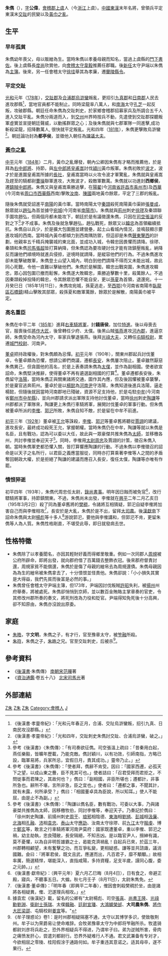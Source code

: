 {{東亞男性歷史人物|名稱=朱儁|身份=東漢末年名將|最高職務=[[太尉|太尉]]|朝代=[[東漢|東漢]]|主君=[[漢靈帝|漢靈帝]]→[[劉辯|弘農懷王劉辯]]→[[漢獻帝|漢獻帝]]|封爵=都亭侯→西鄉侯→錢唐侯|籍貫=[[會稽郡|會稽]][[上虞|上虞]]|逝世年=[[兴平_(东汉)|興平]]二年(195年)|逝世地點=[[長安|長安]][[郭汜|郭汜]]軍營內|字=公偉|子=[[朱符|朱符]]、[[朱皓|朱皓]]}}
'''朱儁'''（{{bd|2世紀||195年||}}），[[表字|字]]'''公偉'''，[[會稽郡|會稽郡]][[上虞|上虞]]人（今[[浙江|浙江]]上虞）。[[中國|中國]][[東漢|東漢]]末年名將，曾領兵平定東漢末[[交州|交趾]]的民變以及[[黃巾之亂|黃巾之亂]]。

==生平==
=== 早年孤貧 ===
朱儁幼年喪父，母以販繒為生。當時朱儁以孝養母親而知名，當過上虞縣的[[門下書佐|門下書佐]]。後上虞縣長[[度尚|度尚]]欣賞他，向[[會稽郡|會稽]][[太守|太守]][[韋毅|韋毅]]推薦任郡職。後[[會稽郡#會稽太守（25年—258年）|新任]]太守尹端以朱儁為[[主簿|主簿]]。後來，另一任會稽太守[[徐珪|徐珪]]舉其為孝廉，遷[[蘭陵|蘭陵]][[縣令|縣令]]。

=== 平定交趾 ===
[[光和|光和]]元年（[[178年|178年]]），[[交趾郡|交趾郡]]及[[合浦郡|合浦郡]][[烏滸蠻|烏滸蠻]]叛亂，更招引[[九真郡|九真郡]]和[[日南郡|日南郡]]人民去進攻郡縣<ref>《後漢書·孝靈帝紀》：「光和元年春正月，合浦、交阯烏滸蠻叛，招引九真、日南民攻沒郡縣。」</ref>，當地官員都不能制止。同時梁龍率八萬人，和[[南海郡|南海]]太守[[孔芝|孔芝]]一起反叛，攻破郡縣。朝廷任命朱儁為交趾刺史，於家鄉會稽郡招募家兵及所調合五千人進入交趾平亂。朱儁分兩道而入，到[[交州|交州]]州界時按兵不動，先遣使到交趾郡探聽叛軍虛實並宣提朝廷聲威，以動搖群眾之心；及後朱儁就與七郡軍隊一同進擊,成功斬殺梁龍，招降數萬人, 很快就平定叛亂。光和四年（[[181年|181年]]），朱儁更擊敗烏滸蠻<ref>《後漢書·孝靈帝紀》：「光和四年，交趾刺史朱儁討交趾、合浦烏滸蠻，破之。」</ref>。朝廷論功封為'''都亭侯'''，並徵他入朝任為[[諫議大夫|諫議大夫]]。

=== [[黃巾之亂|黃巾之亂]] ===
[[中平|中平]]元年（[[184年|184年]]）二月，黃巾之亂爆發，朝內公卿因朱儁有才略而推薦他，於是拜為[[右中郎將|右中郎將]]、持節，與[[左中郎將|左中郎將]][[皇甫嵩|皇甫嵩]]討伐[[潁川|潁川]]黃巾叛軍。朱儁初敗於[[波才|波才]]，波才於是進圍皇甫嵩所據的[[長社|長社]]，皇甫嵩當時以火攻令波才軍驚亂，朱儁就與皇甫嵩及趕至的騎都尉[[曹操|曹操]]聯軍進攻，大敗波才，殺敵軍數萬。朱儁就以功進封'''西鄉侯'''，遷[[鎮賊中郎將|鎮賊中郎將]]。朱儁又與皇甫嵩乘勝追擊，在[[陽翟|陽翟]](今[[河南省|河南省]][[許昌市|許昌市]][[禹州市|禹州市]])及[[西華|西華]](今河南省[[周口市|周口市]][[西華縣|西華縣]]西南)擊敗[[汝南郡|汝南]]、[[陳國_(東漢)|陳國]]兩地黃巾餘眾，平定了三郡的叛亂。

隨後朱儁就受詔進平[[南陽郡|南陽]]的黃巾軍。當時南陽太守[[秦頡|秦頡]]殺死南陽黃巾渠帥[[張曼成|張曼成]]，餘眾就以[[趙弘|趙弘]]為首並據守[[宛城|宛城]](今河南省[[南陽市|南陽市]])。朱儁就與[[荆州_(古代)|荊州]]刺史[[徐璆|徐璆]]及秦頡聯手圍攻趙弘，但兩個月都未能攻下，朝廷於是有議徴還朱儁，只因在[[司空|司空]][[張溫_(東漢)|張溫]]的反對之下<ref>參考《後漢書》〈朱儁傳〉：「有司奏欲征儁。司空張溫上疏曰：「昔秦用白起，燕任樂毅，皆曠年歷載，乃能克敵。儁討穎川，以有功效，引師南指，方略已設，臨軍易將，兵家所忌，宜假日月，責其成功。」靈帝乃止。」</ref>才不成事。朱儁及後就急擊趙弘，趙弘戰死，餘眾又以[[韩忠_(黄巾军)|韓忠]]為首領繼續抵抗。朱儁自以兵少，於是擴大包圍圈並建營壘，起土山看城內情況，並鳴鼓顯示要進攻城的西南。當時城內黃巾都傾力到西南隅防禦，但這卻是朱儁[[聲東擊西|聲東擊西]]的計劃，他親率五千精兵掩襲城的東北面，並成功入城，令韓忠因畏懼而請降。徐璆、秦頡和朱儁[[司馬|司馬]][[张超_(河间)|張超]]皆打算納降，但朱儁認為要攻硬討伐才能有效鎮壓叛亂，納降反而讓他們順境時就進兵侵掠，逆境時就請降，是縱容他們的行為。不過朱儁進攻卻未能擊破敵軍，朱儁登土山望入城內，明白到他們請降不得而又未能出城，故此同心死戰，令他一直難以擊破他們。朱儁於是解圍，韓忠出戰突圍，朱儁進攻韓忠，眾心因包圍已撤而鬆懈，朱儁遂大敗韓忠，乘勝追擊數十里，殺萬餘人。不過因秦頡殺掉投降的韓忠，令其餘眾恐懼不能自安，更以[[孫夏|孫夏]]為首領，退還宛。十一月癸巳日（185年1月11日），朱儁攻宛城，孫夏逃走，至[[西鄂|西鄂]](今河南省南陽市[[臥龍區|臥龍區]][[石橋鎮|石橋鎮]])精山擊敗其部眾，殺孫夏和敵軍萬餘，餘眾於是解散，南陽黃巾被平定。

=== 高名重臣 ===
朱儁在中平二年（[[185年|185年]]）進拜[[右車騎將軍|右車騎將軍]]，封'''錢唐侯'''，加位[[特進|特進]]。後以母喪去官，服喪後任[[將作大匠|將作大匠]]，後曾轉任少府、太僕。後黑山賊[[張燕_(東漢)|張燕]]進攻[[河內郡_(中國)|河內郡]]，進逼京師，朱儁受命為河內太守，率家兵擊退張燕。後拜[[光祿大夫|光祿大夫]]，又轉任[[屯騎校尉|屯騎校尉]]，累遷[[城門校尉|城門校尉]]、河南尹。

[[董卓|董卓]]把持政權後，對朱儁頗為忌憚。[[初平_(年号)|初平]]元年（190年），關東州郡起兵討伐董卓，令董卓頗為恐懼，想請公卿們商議，遷都[[長安|長安]]，朱儁屢次阻止。董卓雖然厭惡朱儁異己，但貪圖他的高名，於是上表奏請朱儁為[[太僕|太僕]]，並作為副相國。使者欲宣詔命，朱儁堅決推辭，使得董卓不再有遴選副相國的打算<ref>參考《後漢書》〈朱儁傳〉：「使者拜，儁辭不肯受。因曰：「國家西遷，必孤天下之望，以成山東之釁，臣不見其可也。」使者詰曰：「召君受拜而君拒之，不問徙事而君陳之，其故何也？」儁曰：「副相國，非臣所堪也；遷都計，非事所急也。辭所不堪，言所非急，臣之宜也。」使者曰：「遷都之事，不聞其計，就有未露，何所承受？」儁曰：「相國董卓具為臣說，所以知耳。」使人不能屈，由是止不為副。」</ref>。董卓遷都長安後，朱儁留守[[洛陽|洛陽]]，當時朱儁正與關東諸將交通，圖作其內應，但及後因懼被董卓襲擊，於是棄官逃奔荊州。董卓於是以[[楊懿_(東漢)|楊懿]]為[[河南尹|河南尹]]守洛陽，朱儁知道後進兵洛陽，逼走楊懿，但隨後就因當時河南郡地已殘破，資源不足支持他，於是屯駐[[中牟|中牟]](今河南省[[鄭州市|鄭州市]][[中牟縣|中牟縣]])，並向州郡請求派出軍隊支持他討伐董卓，當時[[徐州_(古代)|徐州]]刺史[[陶謙|陶謙]]等州郡都派了軍隊來，陶謙更上朱儁行車騎將軍，展開討伐董卓的軍事行動。但朱儁被董卓所派的[[李傕|李傕]]、[[郭汜|郭汜]]所敗，朱儁自知不敵，於是留在中牟不前進。

[[初平_(年号)|初平]]三年（[[192年|192年]]）董卓被[[王允|王允]]等誅殺，[[李傕|李傕]]、[[郭汜|郭汜]]等董卓舊將聽從[[賈詡|賈詡]]的建議，進攻長安，最終成功殺死王允，掌握朝權。當時朱儁仍在中牟，陶謙等就以朱儁是名臣，且有戰功，認為可以委以大任，故此與一眾豪傑共推朱儁為[[太師|太師]]，並移檄各州，共討李傕並奉迎天子<ref>參考《後漢書》〈朱儁傳〉：「陶謙以儁名臣，數有戰功，可委以大事，乃與諸豪桀共推儁為太師，因移檄牧伯，同討李傕等，奉迎天子。乃奏記於儁曰：「徐州刺史陶謙、前揚州刺史[[周干|周干]]、[[琅邪郡|琅邪]]相陰德、[[東海郡|東海]]相[[劉馗|劉馗]]、[[彭城國|彭城]]相[[汲廉|汲廉]]、[[北海國|北海]]相[[孔融|孔融]]、[[沛郡|沛]]相[[袁忠|袁忠]]、[[泰山郡|泰山]]太守[[應劭|應劭]]、汝南太守徐璆、前[[九江郡|九江]]太守[[服虔|服虔]]、博士[[鄭玄|鄭玄]]等，敢言之行車騎將軍河南尹莫府：國家既遭董卓，重以李傕、郭汜之禍，幼主劫執，忠良殘敝，長安隔絕，不知吉凶。是以臨官尹人，搢紳有識，莫不憂懼，以為自非明哲雄霸之士，曷能克濟禍亂！自起兵已來，於茲三年，州郡轉相顧望，未有奮擊之功，而互爭私變，更相疑惑。謙等並共諮諏，議消國難。僉曰：『將軍君侯，既文且武，應運而出，凡百君子，靡不顒顒。』故相率厲，簡選精悍，堪能深入，直指咸陽，多持資糧，足支半歲，謹同心腹，委之元帥。」」</ref>。同時，李傕用[[太尉|太尉]][[周忠|周忠]]及賈詡的計策，徵召朱儁入朝。當時朱儁軍吏都恐懼入關，皆打算響應陶謙的行動。不過朱儁以李傕徵召的詔命是以天子之名所行，以君臣之義應當服從，同時亦打算乘著李傕等人之間的矛盾奪回朝政大權，於是拒絕了陶謙的建議而應召入長安，復任太僕，陶謙等亦唯有作罷。

=== 憤恨猝逝 ===
初平四年（193年），朱儁代周忠任太尉，[[錄尚書事|錄尚書事]]。明年因日蝕而被免官<ref>《後漢書·獻帝紀》：（興平元年）夏六月乙巳晦（8月4日），日有食之，帝避正殿，寢兵，不聽事五日。大蝗。秋七月壬子（8月11日），太尉朱雋免。 </ref>，改行驃騎將軍事，持節鎮關東。不過，朱儁尚未出發，李傕就在[[兴平_(东汉)|興平]]二年二月乙亥日（195年3月2日）殺了同為董卓舊將的[[樊稠|樊稠]]，令諸將互相猜疑，郭汜自疑李傕將加害自己而與李傕相攻<ref>《後漢書·董卓傳》：「明年春（即興平二年春），傕因會刺殺樊稠於坐，由是諸將各相疑異，傕、汜遂理兵相攻。」</ref>，長安於是大亂，朱儁於是不出，留拜[[大司農|大司農]]。後[[漢獻帝|漢獻帝]]下詔命朱儁與太尉[[楊彪|楊彪]]等十多人<ref>據袁宏《後漢紀》載，留名的公卿有“太尉楊彪、司空[[張喜|張喜]]、[[尚書|尚書]][[王隆_(東漢末)|王隆]]、[[光祿勳|光祿勳]][[劉淵_(東漢)|劉淵]]、[[衛尉|衛尉]][[士孫瑞|士孫瑞]]、太僕[[韓融|韓融]]、[[廷尉|廷尉]][[宣璠|宣璠]]、[[大鴻臚|大鴻臚]][[榮邰|榮邰]]、'''大司農朱儁'''、[[將作大匠|將作大匠]][[梁邵|梁邵]]、屯騎校尉[[姜宣_(東漢)|姜宣]]等。"</ref>游說郭汜，要他與李傕講和，但郭汜不肯，更留朱儁等人為人質。朱儁性格剛直，不堪受此辱，即日就發病去世。

== 性格特徵 ==
*朱儁除了以孝養聞名，亦因其輕財好義而得鄉里敬重。例如一次同郡人[[周規|周規]]被公府所辟命，即將出發，就向郡府借了百萬錢去整飾衣冠。後來郡府督責討還，周規家貧不能償還，朱儁於是傷了母親的繒帛去為周規還債。朱儁母親因為為生的繒帛被朱儁拿去了，十分憤恨並怪責他。朱儁卻說：「小小損失其實是大得益，我們先貧而後富是必然的事。」
*朱儁曾任會稽太守尹端主簿，但173年，尹端因討伐叛賊[[許昌_(東漢)|許昭]]失利，被[[揚州_(古代)|揚州]]州府舉奏，將被處死。朱儁卻悄悄到京師，並以數百金賄賂主掌章奏的官吏，令其修改州郡所奏的奏文，將死刑改為力役和貶官。尹端得知免死後十分高興，卻不知原由，朱儁亦沒說出原委。

== 家庭 ==
*[[朱皓|朱皓]]，字'''文明'''，朱儁之子，有才行，官至豫章太守，被[[笮融|笮融]]所殺。
*[[朱符|朱符]]，朱儁之子，[[朱皓|朱皓]]之兄。官至交趾刺史，后被杀<ref>《牟子理惑论》卷1：是时州郡相疑隔塞不通，太守以其博学多识，使致敬荆州。牟子以为荣爵易让使命难辞。会牧弟豫章太守为中郎将笮融所杀。牧遣骑都尉刘彦将兵赴之，恐外界相疑兵不得进，乃谓牟子曰。弟为逆贼所害，骨肉之痛愤发肝心，尝遣刘都尉行。恐界外疑难行人不通。君文武兼备有专对才，今欲相屈之零陵、桂阳假涂于通路何如。牟子重违其意诺之。适其母卒，遂不果行。</ref>。

== 參考資料 ==
*《[[後漢書|後漢書]]·朱儁傳》 [[南朝宋|南朝宋]][[范晔_(刘宋)|范曄]]著
*《[[資治通鑑|資治通鑑]]·卷五十八》 [[北宋|北宋]][[司馬光|司馬光]]著
{{Reflist}}

== 外部連結 ==
{{start box}}
{{s-gov}}
{{s-before|[[周忠|周忠]]}}
{{s-title|[[東漢|東漢]][[太尉|太尉]]|193年-194年}}
{{s-after|[[楊彪|楊彪]]}}
{{reflist}}
{{东汉大司马太尉}}
[[Category:东汉太尉|Z朱]]
[[Category:東漢軍事人物|Z朱]]
[[Category:三國軍事人物|Z朱]]
[[Category:會稽人|Category:會稽人]]
[[Category:朱姓|J]]